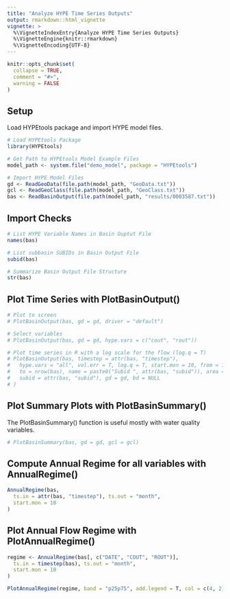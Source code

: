 ```yaml
---
title: "Analyze HYPE Time Series Outputs"
output: rmarkdown::html_vignette
vignette: >
  %\VignetteIndexEntry{Analyze HYPE Time Series Outputs}
  %\VignetteEngine{knitr::rmarkdown}
  %\VignetteEncoding{UTF-8}
---
```


```r
knitr::opts_chunk$set(
  collapse = TRUE,
  comment = "#>",
  warning = FALSE
)
```

## Setup
Load HYPEtools package and import HYPE model files.
```r
# Load HYPEtools Package
library(HYPEtools)

# Get Path to HYPEtools Model Example Files
model_path <- system.file("demo_model", package = "HYPEtools")

# Import HYPE Model Files
gd <- ReadGeoData(file.path(model_path, "GeoData.txt"))
gcl <- ReadGeoClass(file.path(model_path, "GeoClass.txt"))
bas <- ReadBasinOutput(file.path(model_path, "results/0003587.txt"))
```

## Import Checks
```r
# List HYPE Variable Names in Basin Ouptut File
names(bas)

# List subbasin SUBIDs in Basin Output File
subid(bas)

# Summarize Basin Output File Structure
str(bas)
```

## Plot Time Series with PlotBasinOutput()
```r
# Plot to screen
# PlotBasinOutput(bas, gd = gd, driver = "default")

# Select variables
# PlotBasinOutput(bas, gd = gd, hype.vars = c("cout", "rout"))

# Plot time series in R with a log scale for the flow (log.q = T)
# PlotBasinOutput(bas, timestep = attr(bas, "timestep"),
#   hype.vars = "all", vol.err = T, log.q = T, start.mon = 10, from = 1,
#   to = nrow(bas), name = paste0("Subid ", attr(bas, "subid")), area = NULL,
#   subid = attr(bas, "subid"), gd = gd, bd = NULL
# )
```

## Plot Summary Plots with PlotBasinSummary()
The PlotBasinSummary() function is useful mostly with water quality variables.
```r
# PlotBasinSummary(bas, gd = gd, gcl = gcl)
```

## Compute Annual Regime for all variables with AnnualRegime()
```r
AnnualRegime(bas,
  ts.in = attr(bas, "timestep"), ts.out = "month",
  start.mon = 10
)
```

## Plot Annual Flow Regime with PlotAnnualRegime()
```r
regime <- AnnualRegime(bas[, c("DATE", "COUT", "ROUT")],
  ts.in = timestep(bas), ts.out = "month",
  start.mon = 10
)

PlotAnnualRegime(regime, band = "p25p75", add.legend = T, col = c(4, 2))
```
